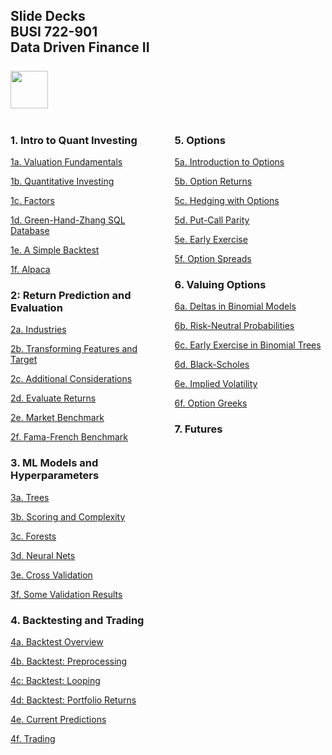 ## Slide Decks<br>BUSI 722-901<br>Data Driven Finance II<br><br>![](RiceBusiness-transparent-logo-sm.png){height="60"}<br>

:::: {.columns}

::: {.column width="50%"}

### 1. Intro to Quant Investing

[1a. Valuation Fundamentals](1a-valuation-fundamentals.html){target="_blank"}

[1b. Quantitative Investing](1b-quant-investing.html){target="_blank"}

[1c. Factors](1c-factors.html){target="_blank"}

[1d. Green-Hand-Zhang SQL Database](1d-ghz-database.html){target="_blank"}

[1e. A Simple Backtest](1e-simple-backtest.html){target="_blank"}

[1f. Alpaca](1f-alpaca.html){target="_blank"}

### 2: Return Prediction and Evaluation

[2a. Industries](2a-industries.html){target="_blank"}

[2b. Transforming Features and Target](2b-transformations.html){target="_blank"}

[2c. Additional Considerations](2c-additional.html){target="_blank"}

[2d. Evaluate Returns](2d-evaluate1.html){target="_blank"}

[2e. Market Benchmark](2e-evaluate2.html){target="_blank"}

[2f. Fama-French Benchmark](2f-evaluate3.html){target="_blank"}

### 3. ML Models and Hyperparameters

[3a. Trees](3a-trees.html){target="_blank"}

[3b. Scoring and Complexity](3b-scoring.html){target="_blank"}

[3c. Forests](3c-forests.html){target="_blank"}

[3d. Neural Nets](3d-neuralnets.html){target="_blank"}

[3e. Cross Validation](3e-validation.html){target="_blank"}

[3f. Some Validation Results](3f-validation-results.html){target="_blank"}

### 4. Backtesting and Trading

[4a. Backtest Overview](4a-backtest-overview.html){target="_blank"}


[4b. Backtest: Preprocessing](4b-preprocessing.html){target="_blank"}

[4c: Backtest: Looping](4c-looping.html){target="_blank"}

[4d: Backtest: Portfolio Returns](4d-portfolio-returns.html){target="_blank"}

[4e. Current Predictions](4e-current-predictions.html){target="_blank"}

[4f. Trading](4f-trading.html){target="_blank"}

:::

::: {.column width="50%"}

### 5. Options

[5a. Introduction to Options](5a-intro-options.html){target="_blank"}

[5b. Option Returns](5b-option-returns.html){target="_blank"}

[5c. Hedging with Options](5c-hedging.html){target="_blank"}

[5d. Put-Call Parity](5d-put-call-parity.html){target="_blank"}

[5e. Early Exercise](5e-early-exercise.html)

[5f. Option Spreads](5f-option-portfolios.html)


### 6. Valuing Options

[6a. Deltas in Binomial Models](6a-binomial-deltas.html){target="_blank"}

[6b. Risk-Neutral Probabilities](6b-risk-neutral-probabilities.html){target="_blank"}

[6c. Early Exercise in Binomial Trees](6c-early-exercise.html){target="_blank"}

[6d. Black-Scholes](6d-black-scholes.html){target="_blank"}

[6e. Implied Volatility](6e-implied-vol.html){target="_blank"}

[6f. Option Greeks](6f-greeks.html){target="_blank"}

### 7. Futures

:::

::::